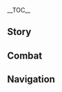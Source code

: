 {{CharacterTabs}}
{{LanguageTabs}}
{{Stub|1={{Meta/VO|tl=1|Korean}}}}
__TOC__
==Story==
{{VO/Story
|character           = Gorou
|language            = ko
|name                = 고로

|vo_01_01_title      = 첫 만남…
|vo_01_01_subtitle   = Hello
|vo_01_01_file       = VO_{language}{character} Hello.ogg
|vo_01_01_tx         = 와타츠미섬 저항군 대장 고로, 도우러 왔어! 네 명성은 익히 들어 알고 있지. 난 네 옆에서 함께 싸우고, 함께 승리할 거야! 어때? 방금 내 대사? 꽤 괜찮은 기세였지?
|vo_01_01_rm         = Watacheumiseom jeohanggun daejang Goro, doureo wasseo! Ne myeongseong'eun iki deureo algo ijji. Nan ne yeopeseo hamkke ssaugo, hamkke seungrihal geoya! Eottae? Banggeum nae daesa? Kkwae gwaenchaneun giseyeojji?
|vo_01_01_tl         = Watatsumi Island Resistance Army Leader Gorou, here to help! I have heard of your fame. I'll fight beside you, and win together! How is it? My line just before? It had a pretty nice vigor, right?

|vo_02_01_title      = 잡담・군사 전략
|vo_02_01_subtitle   = Chat: Tactics
|vo_02_01_file       = VO_{language}{character} Chat - Tactics.ogg
|vo_02_01_tx         = 항상 전투태세를 갖춰야 변수에 대응할 수 있어
|vo_02_01_rm         = Hangsang jeontutaesereul gachwoya byeonsue daeeunghal su isseo
|vo_02_01_tl         = You have to be combat-ready at all times to respond to variables.

|vo_02_02_title      = 잡담・훈련
|vo_02_02_subtitle   = Chat: Training
|vo_02_02_file       = VO_{language}{character} Chat - Training.ogg
|vo_02_02_tx         = 모처럼 전투가 없으니까, 체력 훈련이나 하자!
|vo_02_02_rm         = Mocheoreom jeontuga eopsseunikka, cheryeok hunryeonina haja!
|vo_02_02_tl         = Since there's no battle after a long time, let's do physical training!

|vo_02_03_title      = 잡담・체격
|vo_02_03_subtitle   = Chat: Physique
|vo_02_03_file       = VO_{language}{character} Chat - Physique.ogg
|vo_02_03_tx         = 건장한 체격은 힘의 상징이지. 사기를 높이는 데도 도움 되고. 더 노력해야겠어!
|vo_02_03_rm         = Geonjanghan chegyeogeun him-ui sangjing'iji. Sagireul nopineun dedo doum doego. Deo noryeokaeyagesseo!
|vo_02_03_tl         = A strong build is a symbol of strength. It also helps boost morale, too. I should try harder!

|vo_03_01_title      = 비가 올 때…
|vo_03_01_subtitle   = When It Rains
|vo_03_01_file       = VO_{language}{character} When It Rains.ogg
|vo_03_01_tx         = 꼬리가 젖었네…. 모닥불에서 좀 말려야겠어
|vo_03_01_rm         = Kkoriga jeojeonne... Modakbureseo jom mallyeoyagesseo
|vo_03_01_tl         = 

|vo_03_02_title      = 번개가 칠 때…
|vo_03_02_subtitle   = When Thunder Strikes
|vo_03_02_file       = VO_{language}{character} When Thunder Strikes.ogg
|vo_03_02_tx         = 적군인가!?
|vo_03_02_rm         = Jeokguninga!?
|vo_03_02_tl         = 

|vo_03_03_title      = 눈이 올 때…
|vo_03_03_subtitle   = When It Snows
|vo_03_03_file       = VO_{language}{character} When It Snows.ogg
|vo_03_03_tx         = 추워… 이런 날씨에 야외활동은 안 하는 게 좋지…
|vo_03_03_rm         = Chuwo... ireon nalssie yaoehwaldong'eun an haneun ge jochi...
|vo_03_03_tl         = 

|vo_03_04_title      = 햇살이 좋을 때…
|vo_03_04_subtitle   = When the Sun Is Out
|vo_03_04_file       = VO_{language}{character} When the Sun Is Out.ogg
|vo_03_04_tx         = 햇볕을 쬐는 건 좋지만, 사기가 해이해지면 안 돼
|vo_03_04_rm         = Haetbyeocheul jjoeneun geon jochiman, sagiga haeihaejimyeon an dwae
|vo_03_04_tl         = 

|vo_03_05_title      = 강풍이 불 때…
|vo_03_05_subtitle   = When the Wind Is Blowing
|vo_03_05_file       = VO_{language}{character} When the Wind Is Blowing.ogg
|vo_03_05_tx         = 순풍일 땐 우리가 유리해. 역풍이래도 겁먹을 필요 없어!
|vo_03_05_rm         = Sunpung'il ttaen uriga yurihae. Yeokpung'iraedo geopmeogeul piryo eopsseo!
|vo_03_05_tl         = 

|vo_04_01_title      = 아침 인사…
|vo_04_01_subtitle   = Good Morning
|vo_04_01_file       = VO_{language}{character} Good Morning.ogg
|vo_04_01_tx         = 아침 훈련 시간인데, 같이 등산 갈래?
|vo_04_01_rm         = Achim hunryeon siganinde, gachi deungsan gallae?
|vo_04_01_tl         = 

|vo_04_02_title      = 점심 인사…
|vo_04_02_subtitle   = Good Afternoon
|vo_04_02_file       = VO_{language}{character} Good Afternoon.ogg
|vo_04_02_tx         = 점심은 생선 무조림과 흰 쌀밥이야. 이 조합이 저항군들 사이에서 유행이거든, 너도 한번 먹어봐
|vo_04_02_rm         = Jeomsimeun saengseon mujorimgwa huin ssalbabiya. I johabi jeohanggundeul saieseo yuhaeng'igeodeun, neodo hanbeon meogeobwa
|vo_04_02_tl         = 

|vo_04_03_title      = 저녁 인사…
|vo_04_03_subtitle   = Good Evening
|vo_04_03_file       = VO_{language}{character} Good Evening.ogg
|vo_04_03_tx         = 밤에도 태만하지 말고 눈이 어둠에 익숙해질 수 있게 해야 돼. 칠흑같이 어두운 곳이 전쟁터가 될 수도 있으니까
|vo_04_03_rm         = Bamedo taemanhaji malgo nuni eodume iksukaejil su ikke haeya dwae. Chireukkachi eoduun gosi jeonjaengteoga doel sudo isseunikka
|vo_04_03_tl         = 

|vo_04_04_title      = 굿나잇…
|vo_04_04_subtitle   = Good Night...
|vo_04_04_file       = VO_{language}{character} Good Night.ogg
|vo_04_04_tx         = 피곤해? 그럼 보초는 내가 설 테니까 넌 좀 쉬어! 네가 돌아왔을 때 모든 게 전과 똑같은 모습일 거라고 내가 보장할게
|vo_04_04_rm         = Pigonae? Geureom bochoneun naega seol tenikka neom jom swieo! Nega dorawasseul ttae modeun ge jeongwa ttokkateun moseubil georago naega bojanghalge
|vo_04_04_tl         = 

|vo_05_01_title      = 고로 자신에 대해・형님
|vo_05_01_subtitle   = About {character}: Top Dog
|vo_05_01_file       = VO_{language}{character} About {character} - Top Dog.ogg
|vo_05_01_tx         = 「고로 형님」? 어디서 들은 거야? 휴… 솔직히 말할게. 평소 장병들과 친하게 지내거든. 좋은 물건이 있으면 다 같이 공유하기도 하고. 그래서 그들이 날 존중하는 의미로 사석에서 형님이라고 부르곤 해. 하지만 다들 나보다 나이가 많은걸…
|vo_05_01_rm         = "Goro Hyeongnim"? Eodiso deureun geoya? Hyu... soljiki maralkke. Pyeongso jangbyeongdeulgwa chinhage jinaegeodeun. Joeun mulgeoni isseumyeon da gachi gong'yuhagido hago. Geuraeseo geudeuri nal jonjunghaneun uimiro saseogeseo hyeongnimirago bureugon hae. Hajiman dadeul naboda naiga maneungeol...
|vo_05_01_tl         = 

|vo_05_02_title      = 고로 자신에 대해・의견
|vo_05_02_subtitle   = About {character}: Advice
|vo_05_02_friendship = 4
|vo_05_02_file       = VO_{language}{character} About {character} - Advice.ogg
|vo_05_02_tx         = 내가 항상 전투에서 이겨서 그런지 장병들은 날 대단한 사람이라고 생각하는 모양이야. 아주 작은 일에도 내 의견을 묻곤 해. 그들의 눈빛을 보면 거절할 수 없지만, 내 계략에도 한계가 있어서… 원칙적인 얘기나, 감으로 대답을 해줄 수밖에 없거든. 에휴, 뭔가 좀 미안한 것 같네…
|vo_05_02_rm         = Naega hangsang jeontueseo igyeoseo geureonji jangbyeongdeureun nal daedanan saramirago saenggakaneun moyang'iya. Aju jageun iredo nae uigyeoneul mukkon hae. Geudeul-ui nunbicheul bomyeon geojeolhal su eopjjiman, nae gyeryagedo hangyega isseoseo... wonchikjeogin yaegina, gameuro daedabeul haejul subakke eopkkeodeun. Ehyu, mwonga jom mianhan geot ganne...
|vo_05_02_tl         = 

|vo_06_01_title      = 우리에 대해・고민 상담
|vo_06_01_subtitle   = About Us: Speaking Your Mind
|vo_06_01_file       = VO_{language}{character} About Us - Speaking Your Mind.ogg
|vo_06_01_tx         = 고민 있으면 마음속에 묻어두지 말고, 나한테 얘기해. 내가 모든 일을 다 잘하진 않지만, 최선을 다해서 방법을 생각해 볼게! 내 대답이… 좀 못 미더울 수도 있지만, 너의 가장 좋은 청중이 되어줄게
|vo_06_01_rm         = Gomin isseumyeon maeumsoge mudeoduji malgo, nahante yaegihae. Naega modeun ireul da jarajin anchiman, choeseoneul dahaeseo bangbeobeul saenggakhae bolkke! Nae daedabi... jom mot mideoul sudo ijjiman, neo-ui gajang joeun cheongjung'i doeeojulkke
|vo_06_01_tl         = 

|vo_06_02_title      = 우리에 대해・동고동락
|vo_06_02_subtitle   = About Us: Camaraderie
|vo_06_02_friendship = 6
|vo_06_02_file       = VO_{language}{character} About Us - Camaraderie.ogg
|vo_06_02_tx         = 같이 훈련하고, 같이 밥 먹고, 같이 쉬면… 소통하기도 편하고, 호흡도 잘 맞게 돼. 중요한 순간에 눈빛만으로 메시지를 전달할 수도 있고… 어? 그러면 안 돼? 음… 나랑 다른 형제들은 다 이렇게 친해졌는데
|vo_06_02_rm         = Gachi hunryeonhago, gachi bap meokgo, gachi swimyeon... sotonghagido pyeonhago, hoheupdo jal makke dwae. Jung'yohan sungane nunbitmaneuro mesijireul jeondalhal sudo ikko... eo? Geureomyeon an dwae? Eum... narang dareun hyeongjedeureun da ireoke chinaejyeonneunde
|vo_06_02_tl         = 

|vo_07_01_title      = 「신의 눈」에 대해…
|vo_07_01_subtitle   = About the Vision
|vo_07_01_friendship = 4
|vo_07_01_file       = VO_{language}{character} About the Vision.ogg
|vo_07_01_tx         = 「신의 눈」은 내가 전장에서 더 큰 책임을 지고, 전우들을 위해 길을 열 수 있도록 많은 도움을 주지. 하지만 개인의 힘이 아무리 강해도 전쟁의 승패를 좌우할 수 없어. 모두가 힘을 합치는 게 제일 중요하지
|vo_07_01_rm         = "Sin-ui Nun"eun naega jeonjang'eseo deo keun chaegimeul jigo, jeonudeureul wihae gireul yeol su ittorok maneun doumeul juji. Hajiman gaein-ui himi amuri ganghaedo jeonjaeng-ui seungpaereul jwauhal su eopsseo. Moduga himeul hapchineun ge jeil jung'yohaji
|vo_07_01_tl         = 

|vo_07_02_title      = 하고 싶은 이야기・가벼운 옷차림
|vo_07_02_subtitle   = Something to Share: Dressed for Battle
|vo_07_02_friendship = 4
|vo_07_02_file       = VO_{language}{character} Something to Share - Dressed for Battle.ogg
|vo_07_02_tx         = 가벼운 옷차림으로 전투에 나가는 게 나랑 잘 맞아. 난 전장을 빠르게 누비며 승기를 잡는 데 자신 있거든. 내 화살은 가장 강한 장병을 겨누고, 상대방의 기세를 꺾어버리지
|vo_07_02_rm         = Gabyeoun ocharimeuro jeontue haganeun ge narang jal maja. Nan jeonjang'eul ppareuge nubimyeo seunggireul japneun de jasin ikkeodeun. Nae hwasareun gajang ganghan jangbyeong'eul gyeonugo, sangdaebang-ui gisereul kkeokkeobeoriji
|vo_07_02_tl         = 

|vo_07_03_title      = 하고 싶은 이야기・상승장군
|vo_07_03_subtitle   = Something to Share: Ever-Victorious General
|vo_07_03_file       = VO_{language}{character} Something to Share - Ever-Victorious General.ogg
|vo_07_03_tx         = 장병들이 내게 「뾰족 귀의 상승 장군」이라는 별명을 붙여줬어. 게다가 「고로 형님의 귀를 만지면 상승 장군의 행운을 얻을 수 있다」는 이상한 소문까지 돌고 있지. 아… 만지는 건 절대 안 돼! 그들이 아무리 재밌어하더라도 안 된다고! 음? 너도 만져보고 싶다고? 야, 야…
|vo_07_03_rm         = Jangbyeongdeuri naege "Ppyojok Gwi-ui Sangseung Janggun"iraneun byeolmyeong'eul buchyeojwosseo. Gedaga "Goro hyeongnim-ui gwireul manjimyeon sangseung janggun-ui haeng'uneul eodeul su itta"neun isanghan somunkkaji dolgo ijji. A... manjineun geon jeoldae an dwae! Geudeuri amuri jaemisseohadeorado an doendago! Eum? Neodo manjyeobogo sipttago? Ya, ya...
|vo_07_03_tl         = 

|vo_07_04_title      = 흥미있는 일…
|vo_07_04_subtitle   = Interesting Things
|vo_07_04_file       = VO_{language}{character} Interesting Things.ogg
|vo_07_04_tx         = 리월엔 구름 위로 높이 솟은 산들이 많다던데, 직접 가서 보고 등산도 해보고 싶어
|vo_07_04_rm         = Riworen gureum wiro nopi soseun sandeuri mantadeonde, jikjeop gaseo bogo deungsando haebogo sipeo
|vo_07_04_tl         = 

|vo_08_01_title      = 북두에 대해…
|vo_08_01_subtitle   = About [[Beidou]]
|vo_08_01_friendship = 4
|vo_08_01_file       = VO_{language}{character} About Beidou.ogg
|vo_08_01_tx         = 북두 선장은 의리를 중시하고 실력도 뛰어나서 존경받을 만해. 동료들이 분쟁에 휘말리는 걸 원치 않는다고 했던 그녀의 말을 우리도 이해해. 그래서 꼭 필요할 때만 도움을 청하지
|vo_08_01_rm         = Bukdu seonjang'eun uirireul jungsihago sillyeokdo ttwieonaseo jongyeongbadeul manhae. Dongryodeuri bunjaeng'e hwimallineun geol wonchi anneundago haetdeon geunyeo-ui mareul urido ihaehae. Geuraeseo kkok piryoha ttaeman doumeul cheonghaji
|vo_08_01_tl         = 

|vo_08_02_title      = 카에데하라 카즈하에 대해…
|vo_08_02_subtitle   = About [[Kaedehara Kazuha]]
|vo_08_02_friendship = 4
|vo_08_02_file       = VO_{language}{character} About Kaedehara Kazuha.ogg
|vo_08_02_tx         = 아주 다양한 방랑자를 만나봤지만, 카즈하는 그중에서도 가장 특이한 사람이야. 바람처럼 어디에도 머물지 않지만, 항상 주변 사람에게 뭔가를 가져다주거든. 카즈하와 함께 싸우면서 난 「소탈함」을 배웠어. 어쨌든 난 카즈하랑 꽤 잘 맞아!
|vo_08_02_rm         = Aju dayanghan bangrangjareul mannabwajjiman, Kajuhaneun geujung'eseodeo gajang teugihan saramiya. Baramcheoreom eodiedo meomulji anchiman, hangsang jubyeon saramege mwongareul gajyeodajugeodeun. Kajuhawa hamkke ssaumyeonseo nan "Sotalham"eul baewosseo. Eojjaetteun nan Kajuharang kkwae jal maja!
|vo_08_02_tl         = 

|vo_08_03_title      = 산고노미야 코코미에 대해・직책
|vo_08_03_subtitle   = About [[Sangonomiya Kokomi]]: Duties
|vo_08_03_friendship = 4
|vo_08_03_file       = VO_{language}{character} About Sangonomiya Kokomi - Duties.ogg
|vo_08_03_tx         = 산고노미야 님은 와타츠미섬의 최고 지도자로서 현재 정세를 파악하고 계획을 세우는 일을 맡고 계셔. 난 세부 사항을 실행하고, 전선의 형세를 통제하는 걸 맡고 있고. 저항군은 모두가 한마음으로 승리만을 좇지
|vo_08_03_rm         = Sangonomiya nimeun Watacheumiseom-ui choego jidojaroseo hyeonjae jeongsereul paakhago gyehoegeul seuneun ireul makko gyesyeo. Nan sebu sahang'eul silhaenghago, jeonseon-ui jyeongsereul tongjehaneun geol makko ikko. Jeohangguneun moduga hanmaeumeuro seungrimaneul jojji
|vo_08_03_tl         = 

|vo_08_04_title      = 산고노미야 코코미에 대해・태도
|vo_08_04_subtitle   = About Sangonomiya Kokomi: Attitude
|vo_08_04_friendship = 4
|vo_08_04_file       = VO_{language}{character} About Sangonomiya Kokomi - Attitude.ogg
|vo_08_04_tx         = 나는 산고노미야 님을 마음 깊이 존경해. 만약 산고노미야 님의 신묘한 계략이 없었다면 저항군은 전쟁에서 지금과 같은 성과를 거둘 수 없었을 거야. 하지만 사석에서 산고노미야 님은 조용한 생활을 더 좋아하시는 것 같아. 군사 업무 때문이 아니라면 굳이 그분을 방해하는 일은 없어
|vo_08_04_rm         = Naneun Sangonomiya nimeul maeun gipi jongyeonghae. Manyak Sangonomiya nim-ui sinmyohan gyeryagi eopsseottamyeon jeohangguneun jeonjaeng'eseo jigeumgwa gateun seonggwareul geodul su eopsseosseul geoya. Hajiman saseogeseo Sangonomiya nimeun joyonghan saenghwareul deo joahasineun geot gata. Gunsa eommu ttaemuni aniramyeon guji geubuneul banghaehaneun ireun eopsseo
|vo_08_04_tl         = 

|vo_08_05_title      = 라이덴 쇼군에 대해…
|vo_08_05_subtitle   = About the [[Raiden Shogun]]
|vo_08_05_friendship = 4
|vo_08_05_quest      = Omnipresence Over Mortals
|vo_08_05_file       = VO_{language}{character} About the Raiden Shogun.ogg
|vo_08_05_tx         = 라이덴 쇼군… 어떤 이유 때문이었든, 예전 그녀의 행동엔 동의 못 해. 현재 와타츠미섬과 막부가 평화 조약을 맺긴 했지만, 결코 경계를 늦출 순 없어. 다시 충돌하는 일이 생긴다면, 난 반드시 전선으로 돌아갈 거야
|vo_08_05_rm         = Raiden Syogun... eotteon iyu ttaemunieotteun, yejeon geunyeo-ui haengdong'en dong'ui mot hae. Hyeonjae Watacheumiseomgwa makbuga pyeonghwa joyageul maetgin haejjiman, gyeolko gyeonggyereul neutchul sun eopsseo. Dasi chungdolhaneun iri saenggindamyeon, nan bandeusi jeonseoneuro doragal geoya
|vo_08_05_tl         = 

|vo_08_06_title      = 쿠죠 사라에 대해…
|vo_08_06_subtitle   = About [[Kujou Sara]]
|vo_08_06_friendship = 4
|vo_08_06_quest      = Stillness, the Sublimation of Shadow
|vo_08_06_file       = VO_{language}{character} About Kujou Sara.ogg
|vo_08_06_tx         = 막부군에 좋은 감정은 없지만, 쿠죠 사라는 아마 막부군 중에서도 가장 정직한 장성일 거야. 여러 번 겨뤄봤는데, 이길 때도 있고 질 때도 있었지. 전엔 성숙하지 못하게도 저런 사람이 민중의 염원을 소중히 여기고, 막부의 통제를 받지 않으면 좋겠다고 생각한 적이 있어
|vo_08_06_rm         = Makbugune joeun gamjeong'eun eopjjiman, Kujyo Saraneun makbugun jung'eseodo gajang jeongjikhan jangseong'il geoya. Yeoreo beon gyeorwobwanneunde, igil ttaedo ikko jil ttaedo isseojji. Jeonen seongsukhaji motagedo jeoreon sarami minjung-ui yeomwoneul sojunghi yeogigo, makbu-ui tongjereul bajji aneumyeon jokettago saenggakhan jeogi isseo
|vo_08_06_tl         = 

|vo_08_07_title      = 야에 미코에 대해…
|vo_08_07_subtitle   = About [[Yae Miko]]
|vo_08_07_friendship = 4
|vo_08_07_file       = VO_{language}{character} About Yae Miko.ogg
|vo_08_07_tx         = 그 여자 얘기는 안 하면 안 돼? 네가 하라는 거 다 도와줄게, 허드렛일도 괜찮아…. 으… 내 정신건강을 위해서라도 화제를 바꾸는 게 어때?
|vo_08_07_rm         = Geu yeoja yaegineun an hamyeon an dwae? Nega haraneun geo da dowajulkke, heodeuret'ildo gwaenchana... Eu... nae jeongsingeongang'eul wihaeseorado hwajereul bakkuneun ge eottae?
|vo_08_07_tl         = 

|vo_08_08_title      = 카미사토 아야카에 대해…
|vo_08_08_subtitle   = About [[Kamisato Ayaka]]
|vo_08_08_friendship = 4
|vo_08_08_quest      = Stillness, the Sublimation of Shadow
|vo_08_08_file       = VO_{language}{character} About Kamisato Ayaka.ogg
|vo_08_08_tx         = 야시로 봉행은 막부에 속해있긴 하지만 민중의 입장에 더 가까이 서 있지. 이런 곤란한 상황에서 「백로공주」가 자신의 입장을 확고히 할 수 있었던 걸 보면 굉장히 냉정하고 일처리를 잘하는 사람 같아. 그 점은 배울만해
|vo_08_08_rm         = Yasiro bonghaeng'eun makbue sokaeikkin hajiman minjung-ui ipjang'e deo gakkai seo ijji. Ireon gonranhan sanghwang'eseo "Baekrogongju"ga jasin-ui ipjang'eul hwakgohi hal su isseotteon geol bomyeon goengjanghi naengjeonghago ilcheorireul jalhaneun saram gata. Geu jeomeun baeulmanhae
|vo_08_08_tl         = 

|vo_08_09_title      = 사유에 대해…
|vo_08_09_subtitle   = About [[Sayu]]
|vo_08_09_friendship = 4
|vo_08_09_file       = VO_{language}{character} About Sayu.ogg
|vo_08_09_tx         = 우리 쪽 정보에 의하면 그 닌자는 잠입술법이 뛰어나다던데, 산고노미야 님의 묘책 속에서 그녀의 인술이 유용하게 쓰이지 않을까 싶어…. 하지만 행방이 워낙 묘연하다는 소문도 있어서 불러오기 쉽지 않을 것 같은데… 음? 야시로 봉행 사람이라고? …어, 그럼 됐어
|vo_08_09_rm         = Uri jjok jeongbo'e uihamyeon geu ninjaneun jamipsulbeobi ttwieonadadeonde, Sangonomiya nim-ui myochaek sogeseo geunyeo-ui insuri yuyonghage sseuiji aneulkka sipeo... Hajiman haengbang'i wonak myoyeonhadaneun somundo isseoseo bulleoogi swipji aneul geot gateunde... Eum? Yasiro bonghaeng saramirago? ...Eo, geureom dwaesseo
|vo_08_09_tl         = 

|vo_08_10_title      = 시카노인 헤이조에 대해…
|vo_08_10_subtitle   = About [[Shikanoin Heizou]]
|vo_08_10_friendship = 4
|vo_08_10_file       = VO_{language}{character} About Shikanoin Heizou.ogg
|vo_08_10_tx         = 그 수상하기 짝이 없고 빈둥거리기만 하는 탐정 선생? 어쨌든 막부 출신인 사람을 완전히 믿을 순 없어. 계속 주시할 거야! 그나저나 그 사람 추리 능력은 꽤 있던데. 그게 어떤 음모인지 아닌지는… 음, 시간이 말해주겠지
|vo_08_10_rm         = Geu susanghagi jjagi eopkko bindunggeorigiman haneun tamjeong seonsaeng? Eojjaetteun makbu chulsinin sarameul wanjeonhi mideul sun eopsseo. Gyesok jusihal geoya! Geunajeona geu saram churo neungryeogeun kkwae itteonde. Geuge eotteon eummoinji aninjineun... eum, sigani malhaejugejji
|vo_08_10_tl         = 

|vo_09_01_title      = 고로에 대해 알기・첫 번째
|vo_09_01_subtitle   = More About {character}: I
|vo_09_01_file       = VO_{language}{character} More About {character} - 01.ogg
|vo_09_01_tx         = 난 대부분의 시간을 전쟁터에서 보내니까, 내 얘기가 재밌진 않을 텐데… 그래도 네가 듣고 싶다면 천천히 말해줄게! 생각나면 생각나는 대로!
|vo_09_01_rm         = Nan daebubun-ui siganeul jeonjaengteo'eseo bonaenikka, nae yaegiga jaemijjin aneul tende... geuraedo nega deukko sipdamyeon cheoncheonhi malhaejulkke! Saenggaknamyeon saenggaknaneun daero!
|vo_09_01_tl         = 

|vo_09_02_title      = 고로에 대해 알기・두 번째
|vo_09_02_subtitle   = More About {character}: II
|vo_09_02_friendship = 3
|vo_09_02_file       = VO_{language}{character} More About {character} - 02.ogg
|vo_09_02_tx         = 난 대단한 지략도 없고, 가진 거라곤 오직 두 손과 목숨뿐이야. 어쩌면 내 손이 그만큼 강하고, 생명력이 질긴 거겠지. 수많은 악전고투 속에서도 살아남았으니까. 누군가는 날 따르기만 하면 절망적인 전투에서도 무사할 수 있다고 말하곤 해. 그러다 보니 어느새 사람들이 인정해 주는 장성이 된 거야
|vo_09_02_rm         = Nan daedanhan jiryakdo eopkko, gajin georagon ojik du songwa moksumppuniya. Eojjeomyeon nae soni geumankeum ganghago, saengmyeongryeogi jilgin geogejji. Sumaneun akjeongotu sogeseodo saranamasseunikka. Nugunganeun nal ttareugiman hamyeon jeolmangjeogun jeontueseodo musahal su ittago malhagon hae. Geureoda boni eoneusae saramdeuri injeonghae juneun jangseong'i doen geoya
|vo_09_02_tl         = 

|vo_09_03_title      = 고로에 대해 알기・세 번째
|vo_09_03_subtitle   = More About {character}: III
|vo_09_03_friendship = 4
|vo_09_03_quest      = Stillness, the Sublimation of Shadow
|vo_09_03_file       = VO_{language}{character} More About {character} - 03.ogg
|vo_09_03_tx         = 처음에 우리의 적은 도적 떼와 해적 그리고 마물이었지만, 후에 라이덴 쇼군이 「안수령」을 내렸어. 기고만장한 막부군이 우리 앞으로 몰려왔지만, 우리에게 호되게 당했지. 하하, 그들도 아마 이렇게 격렬한 저항에 부딪히게 될 거라곤 생각도 못 했을 거야
|vo_09_03_rm         = Cheoeume uri-ui jeogeun dojeok ttewa haejeok geurigo mamurieojjiman, hue Raiden Syoguni "Ansuryeong"eul naeryeosseo. Gigomanjanghan makbuguni uri apeuro mollyeowajjiman, uriege hodoege danghaejji. Haha, geudeuldo ama ireoke gyeokryeolhan jeohang'e budichige doel georagon saenggakdo mot haesseul geoya
|vo_09_03_tl         = 

|vo_09_04_title      = 고로에 대해 알기・네 번째
|vo_09_04_subtitle   = More About {character}: IV
|vo_09_04_friendship = 5
|vo_09_04_file       = VO_{language}{character} More About {character} - 04.ogg
|vo_09_04_tx         = 난 전투가 시작되면 무아지경이 돼서 적진 속으로 너무 깊게 돌격하는 치명적인 단점이 있다고 산고노미야 님이 말씀해주셨어. 용맹한 건 좋지만, 군대를 통솔하는 장성이라면 결코 그래선 안 된다고 말이야. 나… 나도 고치려고 노력하고 있어! 네가… 내 옆에서 지켜봐 줄 수 있을까?
|vo_09_04_rm         = Nan jeontuga sijakdoemyeon muajigyeong'i dwaeseo jeokjin sogeuro neomu gipkke dolgyeokhaneun chimyeongjeogin danjeomi ittago Sangonomiya nimi malsseumhaejusyeosseo. Yongmaenghan geon jochiman, gundaereul tongsolhaneun jangseong'iramyeon gyeolko geuraeseo an doendago mariya. Na... nado gochiryeogo noryeokhago isseo! Nega... nae yeopeseo jikyeobwa jul su isseulkka?
|vo_09_04_tl         = 

|vo_09_05_title      = 고로에 대해 알기・다섯 번째
|vo_09_05_subtitle   = More About {character}: V
|vo_09_05_friendship = 6
|vo_09_05_file       = VO_{language}{character} More About {character} - 05.ogg
|vo_09_05_tx         = 내가 끝까지 저항해야 할 대상은 특정 단체나 진영이 아닌 「악의」야. 이런 「악의」는 모두의 염원을 짓밟고 평온한 생활을 파괴하고 제멋대로 모두를 해하지…. 그것들을 완전히 소멸시키면 난 안심하고 무기를 내려놓을 수 있을 거야. 그때가 오면 편한 옷으로 갈아입고… 와타츠미섬에서 너랑 산책하고 싶어!
|vo_09_05_rm         = Naega kkeutkkaji jeohanghaeya hal daesang'eun teukjeong danchena jineyong'i anin "Agui"ya. Ireon "Agui"neun modu-ui yeomwoneul jitbalkko pyeong'onhan saenghwareul pagoehago jemeottaero modureul haehaji... Geugeotdeureul wanjeonhi somyeonsikimyeon nan ansimhago mugireul naeryeonoeul su isseul geoya. Geuttaega omyeon pyeonhan oseuro garaipkko... Watacheumiseomeseo neorang sanchaekhago sipeo!
|vo_09_05_tl         = 

|vo_10_01_title      = 고로의 취미…
|vo_10_01_subtitle   = {character}'s Hobbies
|vo_10_01_file       = VO_{language}{character} Hobbies.ogg
|vo_10_01_tx         = 난 등산을 좋아해. 험준한 산일수록 좋아! 등산은 내 육체와 정신을 단련시켜서 날 더 강하게 만들어 주거든. 그리고 동료와 함께 산에 올라 땀을 흘린 뒤 같이 산속의 절경을 감상하는 것도 인생의 큰 즐거움이지! 근데… 이나즈마의 최고봉에 오를 용기… 아니… 그럴 생각은 없어…
|vo_10_01_rm         = Nan deungsaneul joahae. Heomjunhan sanilsurok joa! Dungsaneun nae yukchewa jeongsineul danryeonsikyeoseo nal deo ganghage mandeureo jugeodeun. Geurigo dongryowa hamkke sane olla ttameul heullin dwi gachi sansok-ui jeolgyeong'eul gamsanghaneun geotto insaeng-ui keun jeulgeoumiji! Geunde... Inajeuma-ui choegobong'e oreul yonggi... ani... geureol saenggageun eopsseo...
|vo_10_01_tl         = 

|vo_10_02_title      = 고로의 고민…
|vo_10_02_subtitle   = {character}'s Troubles
|vo_10_02_file       = VO_{language}{character} Troubles.ogg
|vo_10_02_tx         = 가벼운 옷차림으로 전투에 나서도 불편할 때가 있어. 불 공격이라도 당하면, 내 꼬리를 특별히 조심해야 하거든
|vo_10_02_rm         = Gabyeoun ocharimeuro jeontue naseodo bulpyeonhal ttaega isseo. Bul gonggyeogirado danghamyeon, nae kkorireul teukbyeolhi josimhaeya hageodeun
|vo_10_02_tl         = 

|vo_10_03_title      = 좋아하는 음식…
|vo_10_03_subtitle   = Favorite Food
|vo_10_03_file       = VO_{language}{character} Favorite Food.ogg
|vo_10_03_tx         = 난 케이크와 삼색 경단을 좋아해! 음… 아마 이런 정교한 디저트는 자주 안 먹어서 그런가 봐. 군대 음식은 간편하고 빠르게 조리해야 해서 조미료를 많이 안 쓰거든. 설탕은 그중에서도 더 귀하고. 단맛은… 정말 참을 수 없어!
|vo_10_03_rm         = Nan keikeuwa samsaek gyeongdaneul joahae! Eum... ama ireon jeonggyohan dijeoteuneun jaju an meogeoseo geureonga bwa. Gundae eumsigeun ganpyeonhago ppareuge jorihaeya haeseo jomiryoreul mani an sseugeodeun. Seoltang'eun geujung'eseodo deo gwihago. Danmaseun... jeongmal chameul su eopsseo!
|vo_10_03_tl         = 

|vo_10_04_title      = 싫어하는 음식…
|vo_10_04_subtitle   = Least Favorite Food
|vo_10_04_file       = VO_{language}{character} Least Favorite Food.ogg
|vo_10_04_tx         = 편식은 잘 안 하지만, 양파는 예외야. 한 번은 보급병이 밥에 다진 양파를 넣은 적이 있는데, 그 자리에서 엉엉 울어버렸어… 어휴, 창피해라! 보급병도 엄청 미안해했지
|vo_10_04_rm         = Pyeonsigeun jal an hajiman, yangpaneun ye'oeya. Han beoneun bogeupbyeong'i babe dajin yangpareul neoeun jeogi inneunde, geu jarieseo eong'eong ureobeoryeosseo... Eohyu, changpihaera! Bogeupbyeongdo eomcheong mianhaehaejji
|vo_10_04_tl         = 

<!-- Receiving a Gift -->
|vo_11_01_title      = 선물 획득・첫 번째
|vo_11_01_subtitle   = Receiving a Gift: I
|vo_11_01_file       = VO_{language}{character} Receiving a Gift - 01.ogg
|vo_11_01_tx         = 이 달콤한 맛은 정말 참을 수 없어!
|vo_11_01_rm         = I dalkomhanmaseun jeongmal chameul su eopsseo!
|vo_11_01_tl         = 

|vo_11_02_title      = 선물 획득・두 번째
|vo_11_02_subtitle   = Receiving a Gift: II
|vo_11_02_file       = VO_{language}{character} Receiving a Gift - 02.ogg
|vo_11_02_tx         = 오! 사기가 마구 오르는걸! 내가 도울 만한 일 있어?
|vo_11_02_rm         = O! Sagiga magu oreuneungeol! Naega doul manhan il isseo?
|vo_11_02_tl         = 

|vo_11_03_title      = 선물 획득・세 번째
|vo_11_03_subtitle   = Receiving a Gift: III
|vo_11_03_file       = VO_{language}{character} Receiving a Gift - 03.ogg
|vo_11_03_tx         = 생각보다 맵네… 우으, 나… 나 몸에 힘이 안 들어가
|vo_11_03_rm         = Saenggakboda maepne... Ueu, na... na mome himi an deureoga
|vo_11_03_tl         = 

|vo_12_01_title      = 생일…
|vo_12_01_subtitle   = Birthday
|vo_12_01_file       = VO_{language}{character} Birthday.ogg
|vo_12_01_tx         = 오늘은 네 생일이잖아, 아주 의미 있는 날이지! 내가 축하해줄게! 우리 해변에서 모닥불 피워놓고 싱싱한 물고기랑 꽃게도 잡자! 내가 직접 대장 특급 「사기충전 만찬」을 만들어 줄게!
|vo_12_01_rm         = Oneureun ne saeng'irijana, aju uimi inneun nariji! Naega chukhahaejulkke1 Uri haebyeoneseo modakbul piwonoko singsinghan mulgogirang kkokkedo japja! Naega jikjeop daejang teukgeup "Sagichungjeon Manchan"eul mandeureo julkke!
|vo_12_01_tl         = 

|vo_13_01_title      = 돌파의 느낌・기
|vo_13_01_subtitle   = Feelings About Ascension: Intro
|vo_13_01_ascension  = 1
|vo_13_01_file       = VO_{language}{character} Feelings About Ascension -  01.ogg
|vo_13_01_tx         = 강한 힘은 동료를 지키기 위해 존재해
|vo_13_01_rm         = Ganghan himeun dongryoreul jikigi wihae jonjaehae
|vo_13_01_tl         = 

|vo_13_02_title      = 돌파의 느낌・승
|vo_13_02_subtitle   = Feelings About Ascension: Building Up
|vo_13_02_ascension  = 2
|vo_13_02_file       = VO_{language}{character} Feelings About Ascension -  02.ogg
|vo_13_02_tx         = 방어만으로는 동료를 지킬 수 없어. 적극적으로 공격해야 해
|vo_13_02_rm         = Bang'eomaneuroneun dongryoreul jikil su eopsseo. Jeokgeukjeogeuro gonggyeokhaeya hae
|vo_13_02_tl         = 

|vo_13_03_title      = 돌파의 느낌・전
|vo_13_03_subtitle   = Feelings About Ascension: Climax
|vo_13_03_ascension  = 4
|vo_13_03_file       = VO_{language}{character} Feelings About Ascension -  03.ogg
|vo_13_03_tx         = 승리하는 비법은, 전투의 의미를 되새기며 올바른 전술에 따라 예리한 기세로 공격하는 거야
|vo_13_03_rm         = Seungrihaneun bibeobeun, jeontu-ui uimireul doesaegimyeon olbareul jeonsure ttara yerihan gisero gonggyeokhaneun geoya
|vo_13_03_tl         = 

|vo_13_04_title      = 돌파의 느낌・결
|vo_13_04_subtitle   = Feelings About Ascension: Conclusion
|vo_13_04_ascension  = 6
|vo_13_04_file       = VO_{language}{character} Feelings About Ascension -  04.ogg
|vo_13_04_tx         = 막을 수 없는 기세로 전우들과 호흡을 잘 맞추면 어떤 상항에서든 승리할 수 있구나. 알려줘서 고마워! 이건 우리 두 사람이 함께 이뤄낸 승리야
|vo_13_04_rm         = Mageul su eomneun gisero jeonudeulgwa hoheubeul jal machumyeon eotteon sanghwang'eseodeun seungrihal su ikkuna. Allyeojwoseo gomawo! Igeon uri du sarami hamkke irwonaen seungriya
|vo_13_04_tl         = 
}}

==Combat==
{{Combat VO
|character           = Gorou
|language            = ko

|skill_1_tx          = 진군하라!
|skill_1_tl          = 
|skill_1_rm          = Jingunhara!
|skill_2_tx          = 공격!
|skill_2_tl          = 
|skill_2_rm          = Gonggyeok!
|skill_3_tx          = 대열을 맞춰!
|skill_3_tl          = 
|skill_3_rm          = Daeyeoreul machwo!

|burst_1_tx          = 나와 함께 출정!
|burst_1_tl          = 
|burst_1_rm          = Nawa hamkke chuljeong!
|burst_2_tx          = 파죽지세!
|burst_2_tl          = 
|burst_2_rm          = Pajukjise!
|burst_3_tx          = 기선제압이다!
|burst_3_tl          = 
|burst_3_rm          = Giseonjeabida!

|sprint-s_1_tx       = 날 따라와
|sprint-s_1_tl       = 
|sprint-s_1_rm       = Nal ttarawa
|sprint-s_2_file     = Sprint Start 02,Sprint Start 03

|glider_1_file       = Deploying Wind Glider 01,Deploying Wind Glider 02,Deploying Wind Glider 03

|chest_1_tx          = 오늘 운이 좋은데!
|chest_1_tl          = 
|chest_1_rm          = Oneul uni joeunde!
|chest_2_tx          = 동료들과 나눠 가지자!
|chest_2_tl          = 
|chest_2_rm          = Dongryodeulgwa nanwo gajija!
|chest_3_tx          = 이 보물상자… 여기서 날 매복한 건가?
|chest_3_tl          = 
|chest_3_rm          = I bomulsangja... yeogiseo nal maebokhan geonga?

|low-hp_1_tx         = 아직 싸울 수 있어!
|low-hp_1_tl         = 
|low-hp_1_rm         = Ajik ssaul su isseo!
|low-hp_2_tx         = 방심했군!
|low-hp_2_tl         = 
|low-hp_2_rm         = Bangsimhaekkun!
|low-hp_3_tx         = 항복하긴 아직 일러!
|low-hp_3_tl         = 
|low-hp_3_rm         = Hangbokhagin ajik illeo!

<!-- Ally at Low HP -->
|ally-low-hp_1_tx    = 잠깐 후퇴해!
|ally-low-hp_1_tl    = 
|ally-low-hp_1_rm    = Jamkkan hutoehae!
|ally-low-hp_2_tx    = 전열을 지켜!
|ally-low-hp_2_tl    = 
|ally-low-hp_2_rm    = Jeonyeoreul jikyeo!

|fallen_1_tx         = 패배했군…
|fallen_1_tl         = 
|fallen_1_rm         = Paebaehaekkun...
|fallen_2_tx         = 와타츠미섬의… 모두들…
|fallen_2_tl         = 
|fallen_2_rm         = Watacheumiseom-ui... Modudeul...
|fallen_3_tx         = 전군… 후퇴하라…
|fallen_3_tl         = 
|fallen_3_rm         = Jeongun... Hutoehara...

|hit-l_1_tx          = 간지럽지도 않군!
|hit-l_1_tl          = 
|hit-l_1_rm          = Ganjireopjjido ankun!
|hit-l_2_file        = Light Hit Taken 02,Light Hit Taken 03,Light Hit Taken 04,Light Hit Taken 05,Light Hit Taken 06

|hit-h_1_tx          = 더 해보시지!
|hit-h_1_tl          = 
|hit-h_1_rm          = Deo haebosiji!
|hit-h_2_file        = Heavy Hit Taken 02,Heavy Hit Taken 03,Heavy Hit Taken 04,Heavy Hit Taken 05,Heavy Hit Taken 06

|join_1_tx           = 언제든 출발할 수 있어!
|join_1_tl           = 
|join_1_rm           = Eonjedeun chulbalhal su isseo!
|join_2_tx           = 진군 준비!
|join_2_tl           = 
|join_2_rm           = Jingun junbi!
|join_3_tx           = 대열을 맞춰라!
|join_3_tl           = 
|join_3_rm           = Daeyeoreul machwora!

|idle_1_file         = Standby 02

|atk-l_1_file        = Light Attack 01,Light Attack 02,Light Attack 03,Light Attack 04,Light Attack 05,Light Attack 06,Light Attack 07

|atk-m_1_file        = Mid Attack 01,Mid Attack 02,Mid Attack 03

|atk-h_1_file        = Heavy Attack 01,Heavy Attack 02,Heavy Attack 03

|climb_1_file        = Climbing 01,Climbing 02,Climbing 03,Climbing 04,Climbing 05

|climb-b_1_file      = Climbing Breath 01,Climbing Breath 02,Climbing Breath 03

|jump_1_file         = Jumping 01,Jumping 02,Jumping 03,Jumping 04,Jumping 05
}}

==Navigation==
{{Character Navbox|link type=vo-ko}}